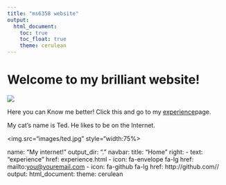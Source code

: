 ```yaml
---
title: "ms6358 website"
output: 
  html_document:
    toc: true
    toc_float: true
    theme: cerulean
---
```


# Welcome to  my brilliant website!

![](https://i.makeagif.com/media/9-05-2015/3jhjWn.gif)

Here you can Know me better! Click this and go to my [experience](about.html)page.

My cat's name is Ted. He likes to be on the Internet.

<img.src="images/ted.jpg" style="width:75%>

name: "My internet!"
output_dir: "."
navbar:
  title: "Home"
  right:
    - text: "experience"
      href: experience.html
    - icon: fa-envelope fa-lg
      href: mailto:<you@youremail.com>
    - icon: fa-github fa-lg
      href: http://github.com/<MinxiuShi>/
output:
  html_document:
    theme: cerulean